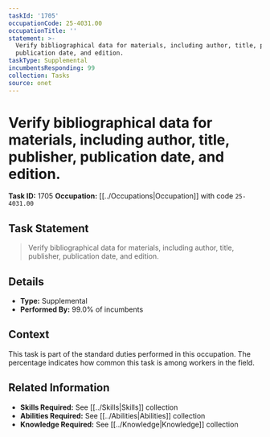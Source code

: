 ```yaml
---
taskId: '1705'
occupationCode: 25-4031.00
occupationTitle: ''
statement: >-
  Verify bibliographical data for materials, including author, title, publisher,
  publication date, and edition.
taskType: Supplemental
incumbentsResponding: 99
collection: Tasks
source: onet
---
```

# Verify bibliographical data for materials, including author, title, publisher, publication date, and edition.

**Task ID:** 1705
**Occupation:** [[../Occupations|Occupation]] with code `25-4031.00`

## Task Statement

> Verify bibliographical data for materials, including author, title, publisher, publication date, and edition.

## Details

- **Type:** Supplemental
- **Performed By:** 99.0% of incumbents

## Context

This task is part of the standard duties performed in this occupation. The percentage indicates how common this task is among workers in the field.

## Related Information

- **Skills Required:** See [[../Skills|Skills]] collection
- **Abilities Required:** See [[../Abilities|Abilities]] collection
- **Knowledge Required:** See [[../Knowledge|Knowledge]] collection
